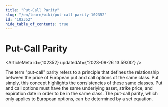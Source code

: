 ```yaml
---
title: "Put-Call Parity"
slug: "/en/learn/wiki/put-call-parity-102352"
id: "102352"
hide_table_of_contents: true
---
```



# Put-Call Parity

<ArticleMeta id={102352} updatedAt={'2023-09-26 13:59:00'} />
<div className='border-solid border-b border-t-0 my-4 border-[var(--ifm-color-gray-300)]' />

The term "put-call" parity refers to a principle that defines the relationship between the price of European put and call options of the same class. Put simply, this concept highlights the consistencies of these same classes. Put and call options must have the same underlying asset, strike price, and expiration date in order to be in the same class. The put-call parity, which only applies to European options, can be determined by a set equation.
